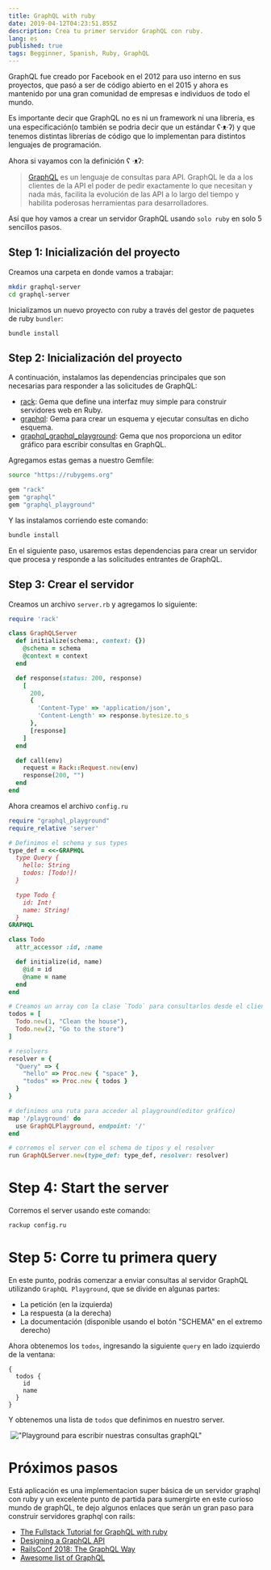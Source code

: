 ```yaml
---
title: GraphQL with ruby
date: 2019-04-12T04:23:51.855Z
description: Crea tu primer servidor GraphQL con ruby.
lang: es
published: true
tags: Begginner, Spanish, Ruby, GraphQL
---
```


GraphQL fue creado por Facebook en el 2012 para uso interno en sus proyectos, que pasó a ser de código abierto en el 2015 y ahora es mantenido por una gran comunidad de empresas e individuos de todo el mundo.

Es importante decir que GraphQL no es ni un framework ni una librería, es una especificación(o también se podria decir que un estándar ʕ·ᴥ·ʔ) y que tenemos distintas librerías de código que lo implementan para distintos lenguajes de programación.

Ahora si vayamos con la definición ʕ ·ᴥʔ:

> [GraphQL](https://www.graphql.org/) es un lenguaje de consultas para API. GraphQL le da a los clientes de la API el poder de pedir exactamente lo que necesitan y nada más, facilita la evolución de las API a lo largo del tiempo y habilita poderosas herramientas para desarrolladores.

Así que hoy vamos a crear un servidor GraphQL usando `solo ruby` en solo 5 sencillos pasos.

## Step 1: Inicialización del proyecto

Creamos una carpeta en donde vamos a trabajar:

```sh
mkdir graphql-server
cd graphql-server
```

Inicializamos un nuevo proyecto con ruby a través del gestor de paquetes de ruby `bundler`:

```
bundle install
```

## Step 2: Inicialización del proyecto

A continuación, instalamos las dependencias principales que son necesarias para responder a las solicitudes de GraphQL:

- [rack](https://rubygems.org/gems/rack/): Gema que define una interfaz muy simple para construir servidores web en Ruby.
- [graphql](https://rubygems.org/gems/graphql): Gema para crear un esquema y ejecutar consultas en dicho esquema.
- [graphql_graphql_playground](https://github.com/betaflag/graphql-playground-ruby): Gema que nos proporciona un editor gráfico para escribir consultas en GraphQL.

Agregamos estas gemas a nuestro Gemfile:

```sh
source "https://rubygems.org"

gem "rack"
gem "graphql"
gem "graphql_playground"

```

Y las instalamos corriendo este comando:

```sh
bundle install
```

En el siguiente paso, usaremos estas dependencias para crear un servidor que procesa y responde a las solicitudes entrantes de GraphQL.

## Step 3: Crear el servidor

Creamos un archivo `server.rb` y agregamos lo siguiente:

```ruby
require 'rack'

class GraphQLServer
  def initialize(schema:, context: {})
    @schema = schema
    @context = context
  end

  def response(status: 200, response)
    [
      200,
      {
        'Content-Type' => 'application/json',
        'Content-Length' => response.bytesize.to_s
      },
      [response]
    ]
  end

  def call(env)
    request = Rack::Request.new(env)
    response(200, "")
  end
end

```

Ahora creamos el archivo `config.ru`

```ruby
require "graphql_playground"
require_relative 'server'

# Definimos el schema y sus types
type_def = <<-GRAPHQL
  type Query {
    hello: String
    todos: [Todo!]!
  }

  type Todo {
    id: Int!
    name: String!
  }
GRAPHQL

class Todo
  attr_accessor :id, :name

  def initialize(id, name)
    @id = id
    @name = name
  end
end

# Creamos un array con la clase `Todo` para consultarlos desde el cliente
todos = [
  Todo.new(1, "Clean the house"),
  Todo.new(2, "Go to the store")
]

# resolvers
resolver = {
  "Query" => {
    "hello" => Proc.new { "space" },
    "todos" => Proc.new { todos }
  }
}

# definimos una ruta para acceder al playground(editor gráfico)
map '/playground' do
  use GraphQLPlayground, endpoint: '/'
end

# corremos el server con el schema de tipos y el resolver
run GraphQLServer.new(type_def: type_def, resolver: resolver)

```

# Step 4: Start the server

Corremos el server usando este comando:

```sh
rackup config.ru
```

# Step 5: Corre tu primera query

En este punto, podrás comenzar a enviar consultas al servidor GraphQL utilizando `GraphQL Playground`, que se divide en algunas partes:

- La petición (en la izquierda)
- La respuesta (a la derecha)
- La documentación (disponible usando el botón "SCHEMA" en el extremo derecho)

Ahora obtenemos los `todos`, ingresando la siguiente `query` en lado izquierdo de la ventana:

```gql
{
  todos {
    id
    name
  }
}
```

Y obtenemos una lista de `todos` que definimos en nuestro server.

![]()
!["Playground para escribir nuestras consultas graphQL"](/static/articles/playground.png 'Playground para escribir nuestras consultas graphQL')

# Próximos pasos

Está aplicación es una implementacion super básica de un servidor graphql con ruby y un excelente punto de partida para sumergirte en este curioso mundo de graphQL, te dejo algunos enlaces que serán un gran paso para construir servidores graphql con rails:

- [The Fullstack Tutorial for GraphQL with ruby](https://www.howtographql.com/graphql-ruby/0-introduction/)
- [Designing a GraphQL API](https://github.com/Shopify/graphql-design-tutorial/blob/master/TUTORIAL.md)
- [RailsConf 2018: The GraphQL Way](https://www.youtube.com/watch?v=QHoddukdqf0)
- [Awesome list of GraphQL](https://github.com/chentsulin/awesome-graphql)
